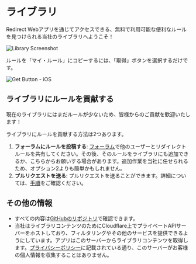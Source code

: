 # ライブラリ

Redirect Webアプリを通じてアクセスできる、無料で利用可能な便利なルールを見つけられる当社のライブラリへようこそ！

![Library Screenshot](/img/library-screenshot.webp)

ルールを「マイ・ルール」にコピーするには、「取得」ボタンを選択するだけです。

![Get Button - iOS](/img/library-get-button-ios.gif)

## ライブラリにルールを貢献する

現在のライブラリにはまだルールが少ないため、皆様からのご貢献を歓迎いたします！

ライブラリにルールを貢献する方法は2つあります。

1.  **フォーラムにルールを投稿する**: [フォーラム](https://github.com/mshibanami/redirect-web/discussions/categories/redirect-rules)で他のユーザーとリダイレクトルールを共有してください。その後、そのルールをライブラリにも追加できるか、こちらからお願いする場合があります。追加作業を当社に任せられるため、オプション2よりも簡単かもしれません。
2.  **プルリクエストを送る**: プルリクエストを送ることができます。詳細については、[手順](https://github.com/mshibanami/redirect-web/tree/main/library)をご確認ください。

## その他の情報

-   すべての内容は[GitHubのリポジトリ](https://github.com/mshibanami/redirect-web/tree/main/library)で確認できます。
-   当社はライブラリコンテンツのためにCloudflare上でプライベートAPIサーバーをホストしており、フィルタリングやその他のサービスを提供できるようにしています。アプリはこのサーバーからライブラリコンテンツを取得します。[プライバシーポリシー](privacy-policy.mdx)に記載されている通り、このサーバーがお客様の個人情報を収集することはありません。
